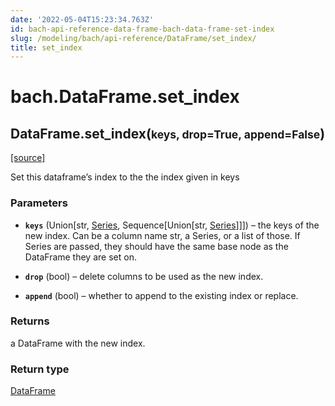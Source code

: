 ```yaml
---
date: '2022-05-04T15:23:34.763Z'
id: bach-api-reference-data-frame-bach-data-frame-set-index
slug: /modeling/bach/api-reference/DataFrame/set_index/
title: set_index
---
```


# bach.DataFrame.set_index

<div className="method">

<h2 className="signature-method"><span className="additional-name">DataFrame.</span><span className="name">set_index(</span><small className="parameter-list"><span className="parameter" id="keys">keys</span>, <span className="parameter" id="drop">drop=True</span>, <span className="parameter" id="append">append=False</span></small>)</h2>


&#8203;<span className="view-source">[[source]](https://github.com/objectiv/objectiv-analytics/blob/main/bach/bach/dataframe.py)</span>

<div className="content">

Set this dataframe’s index to the the index given in keys


### Parameters

* **`keys`** (Union[str, [Series](/docs/modeling/bach/api-reference/Series), Sequence[Union[str, [Series](/docs/modeling/bach/api-reference/Series)]]]) – the keys of the new index. Can be a column name str, a Series, or a list of those. If
Series are passed, they should have the same base node as the DataFrame they are set on.


* **`drop`** (bool) – delete columns to be used as the new index.


* **`append`** (bool) – whether to append to the existing index or replace.





### Returns

a DataFrame with the new index.



### Return type

[DataFrame](/docs/modeling/bach/api-reference/DataFrame/bach.DataFrame.set_index/)



</div>


</div>
